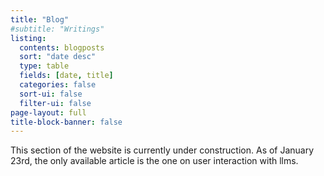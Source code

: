 ```yaml
---
title: "Blog"
#subtitle: "Writings"
listing:
  contents: blogposts
  sort: "date desc"
  type: table
  fields: [date, title]
  categories: false
  sort-ui: false
  filter-ui: false
page-layout: full
title-block-banner: false
---
```


This section of the website is currently under construction. As of January 23rd, the only available article is the one on user interaction with llms.
